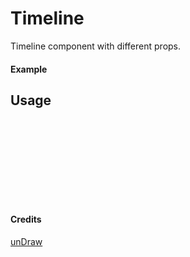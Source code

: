 
<Meta of={Timeline} title="unDraw/Timeline" />

# Timeline

Timeline component with different props.

#### Example

<Canvas of={Timeline.Primary} />

## Usage

```ts
import { Timeline } from "yadl-ui";

const Example = () => {
  return (
      <Timeline />
  );
};

export default Example;
```

#### Credits
[unDraw](https://undraw.co/illustrations)
